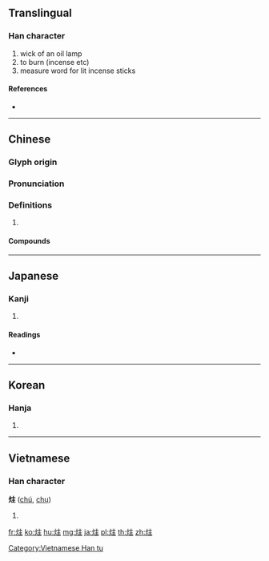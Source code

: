 {{character info/new}}
==Translingual==

===Han character===
{{Han char|rn=86|rad=火|as=05|sn=9|four=90814|canj=FYG}}

# wick of an oil lamp
# to burn (incense etc)
# measure word for lit incense sticks

====References====
* {{Han ref|kx=0669.060|dkj=18965|dj=1078.100|hdz=32196.130|uh=70B7|ud=28855|bh=CFAE|bd=53166}}

----

==Chinese==
{{zh-forms}}

===Glyph origin===
{{Han etym}}

===Pronunciation===
{{zh-pron
|m=zhù
|c=zyu3
|mc=y
|oc=y
|cat=
}}

===Definitions===
{{zh-hanzi}}

# {{rfdef|zh}}
#: {{zh-x|一 炷 線香|{{t-needed|zh}}}}

====Compounds====
{{zh-der|一炷香|燈炷|炷香|蘭炷|艾炷|蕙炷}}

----

==Japanese==

===Kanji===
{{ja-kanji|grade=|rs=火05}}

# {{defn|lang=ja|sort=火05}}

====Readings====
* {{ja-readings|on=[[しゅ]] (shu)|kun=[[とうしん]] (toushin)}}

----

==Korean==

===Hanja===
{{ko-hanja|hangeul=주|eumhun=|rv=ju|mr=chu|y=cwu}}

# {{defn|lang=ko|sort=火05}}

----

==Vietnamese==

===Han character===
'''炷''' ([[chú]], [[chụ]])

# {{defn|vi}}

[[Category:Vietnamese Han tu]]

[[fr:炷]]
[[ko:炷]]
[[hu:炷]]
[[mg:炷]]
[[ja:炷]]
[[pl:炷]]
[[th:炷]]
[[zh:炷]]